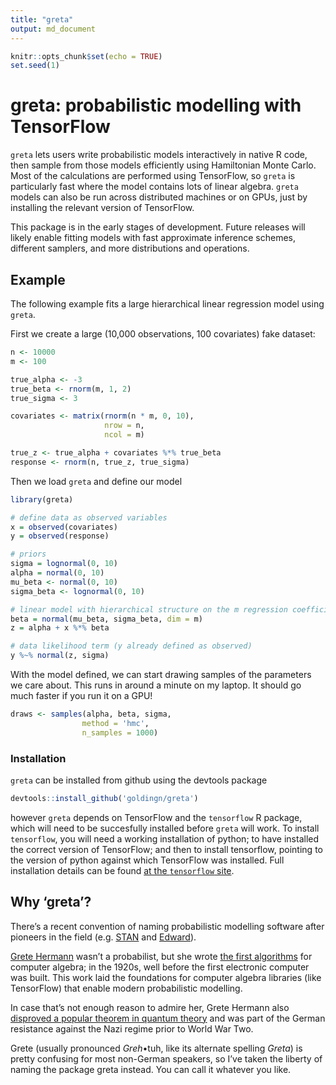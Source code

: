 ```yaml
---
title: "greta"
output: md_document
---
```


```r
knitr::opts_chunk$set(echo = TRUE)
set.seed(1)
```

# greta: probabilistic modelling with TensorFlow

`greta` lets users write probabilistic models interactively in native R code, then sample from those models efficiently using Hamiltonian Monte Carlo.
Most of the calculations are performed using TensorFlow, so `greta` is particularly fast where the model contains lots of linear algebra. `greta` models can also be run across distributed machines or on GPUs, just by installing the relevant version of TensorFlow.

This package is in the early stages of development. Future releases will likely enable fitting models with fast approximate inference schemes, different samplers, and more distributions and operations.

## Example

The following example fits a large hierarchical linear regression model using `greta`.

First we create a large (10,000 observations, 100 covariates) fake dataset:

```r
n <- 10000
m <- 100

true_alpha <- -3
true_beta <- rnorm(m, 1, 2)
true_sigma <- 3

covariates <- matrix(rnorm(n * m, 0, 10),
                     nrow = n,
                     ncol = m)

true_z <- true_alpha + covariates %*% true_beta
response <- rnorm(n, true_z, true_sigma)
```

Then we load `greta` and define our model

```r
library(greta)

# define data as observed variables
x = observed(covariates)
y = observed(response)

# priors
sigma = lognormal(0, 10)
alpha = normal(0, 10)
mu_beta <- normal(0, 10)
sigma_beta <- lognormal(0, 10)

# linear model with hierarchical structure on the m regression coefficients
beta = normal(mu_beta, sigma_beta, dim = m)
z = alpha + x %*% beta

# data likelihood term (y already defined as observed)
y %~% normal(z, sigma)
```

With the model defined, we can start drawing samples of the parameters we care about. This runs in around a minute on my laptop. It should go much faster if you run it on a GPU!

```r
draws <- samples(alpha, beta, sigma,
                method = 'hmc',
                n_samples = 1000)
```

### Installation

`greta` can be installed from github using the devtools package

```r
devtools::install_github('goldingn/greta')
```

however `greta` depends on TensorFlow and the `tensorflow` R package, which will need to be succesfully installed before `greta` will work. To install `tensorflow`, you will need a working installation of python; to have installed the correct version of TensorFlow; and then to install tensorflow, pointing to the version of python against which TensorFlow was installed. Full installation details can be found [at the `tensorflow` site](https://rstudio.github.io/tensorflow/).

## Why 'greta'?

There's a recent convention of naming probabilistic modelling software after pioneers in the field (e.g. [STAN](https://en.wikipedia.org/wiki/Stanislaw_Ulam) and [Edward](https://en.wikipedia.org/wiki/George_E._P._Box)).

[Grete Hermann](https://en.wikipedia.org/wiki/Grete_Hermann) wasn't a probabilist, but she wrote [the first algorithms](http://dl.acm.org/citation.cfm?id=307342&coll=portal&dl=ACM) for computer algebra; in the 1920s, well before the first electronic computer was built. This work laid the foundations for computer algebra libraries (like TensorFlow) that enable modern probabilistic modelling.

In case that's not enough reason to admire her, Grete Hermann also [disproved a popular theorem in quantum theory](https://arxiv.org/pdf/0812.3986.pdf) and was part of the German resistance against the Nazi regime prior to World War Two.

Grete (usually pronounced *Greh*•tuh, like its alternate spelling *Greta*) is pretty confusing for most non-German speakers, so I've taken the liberty of naming the package greta instead. You can call it whatever you like.
